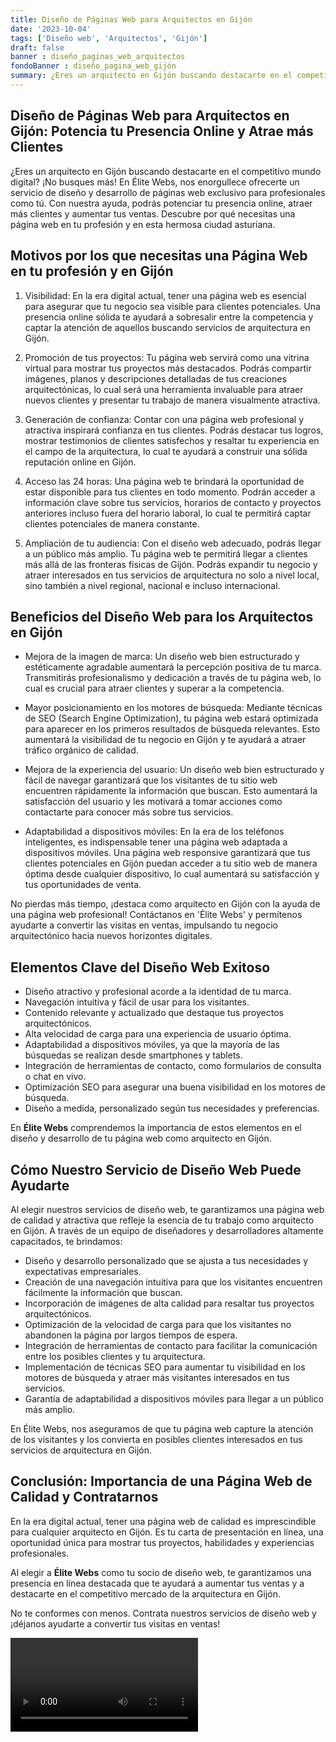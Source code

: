 ```yaml
---
title: Diseño de Páginas Web para Arquitectos en Gijón
date: '2023-10-04'
tags: ['Diseño web', 'Arquitectos', 'Gijón']
draft: false
banner : diseño_paginas_web_arquitectos
fondoBanner : diseño_pagina_web_gijón
summary: ¿Eres un arquitecto en Gijón buscando destacarte en el competitivo mundo digital? ¡No busques más! En Élite Webs, nos enorgullece ofrecerte un servicio de diseño y desarrollo de páginas web exclusivo para profesionales como tú. Con nuestra ayuda, podrás potenciar tu presencia online, atraer más clientes y aumentar tus ventas. Descubre por qué necesitas una página web en tu profesión y en esta hermosa ciudad asturiana.
---
```


## Diseño de Páginas Web para Arquitectos en Gijón: Potencia tu Presencia Online y Atrae más Clientes

¿Eres un arquitecto en Gijón buscando destacarte en el competitivo mundo digital? ¡No busques más! En Élite Webs, nos enorgullece ofrecerte un servicio de diseño y desarrollo de páginas web exclusivo para profesionales como tú. Con nuestra ayuda, podrás potenciar tu presencia online, atraer más clientes y aumentar tus ventas. Descubre por qué necesitas una página web en tu profesión y en esta hermosa ciudad asturiana.

## Motivos por los que necesitas una Página Web en tu profesión y en Gijón

1. Visibilidad: En la era digital actual, tener una página web es esencial para asegurar que tu negocio sea visible para clientes potenciales. Una presencia online sólida te ayudará a sobresalir entre la competencia y captar la atención de aquellos buscando servicios de arquitectura en Gijón.

2. Promoción de tus proyectos: Tu página web servirá como una vitrina virtual para mostrar tus proyectos más destacados. Podrás compartir imágenes, planos y descripciones detalladas de tus creaciones arquitectónicas, lo cual será una herramienta invaluable para atraer nuevos clientes y presentar tu trabajo de manera visualmente atractiva.

3. Generación de confianza: Contar con una página web profesional y atractiva inspirará confianza en tus clientes. Podrás destacar tus logros, mostrar testimonios de clientes satisfechos y resaltar tu experiencia en el campo de la arquitectura, lo cual te ayudará a construir una sólida reputación online en Gijón.

4. Acceso las 24 horas: Una página web te brindará la oportunidad de estar disponible para tus clientes en todo momento. Podrán acceder a información clave sobre tus servicios, horarios de contacto y proyectos anteriores incluso fuera del horario laboral, lo cual te permitirá captar clientes potenciales de manera constante.

5. Ampliación de tu audiencia: Con el diseño web adecuado, podrás llegar a un público más amplio. Tu página web te permitirá llegar a clientes más allá de las fronteras físicas de Gijón. Podrás expandir tu negocio y atraer interesados en tus servicios de arquitectura no solo a nivel local, sino también a nivel regional, nacional e incluso internacional.

## Beneficios del Diseño Web para los Arquitectos en Gijón

- Mejora de la imagen de marca: Un diseño web bien estructurado y estéticamente agradable aumentará la percepción positiva de tu marca. Transmitirás profesionalismo y dedicación a través de tu página web, lo cual es crucial para atraer clientes y superar a la competencia.

- Mayor posicionamiento en los motores de búsqueda: Mediante técnicas de SEO (Search Engine Optimization), tu página web estará optimizada para aparecer en los primeros resultados de búsqueda relevantes. Esto aumentará la visibilidad de tu negocio en Gijón y te ayudará a atraer tráfico orgánico de calidad.

- Mejora de la experiencia del usuario: Un diseño web bien estructurado y fácil de navegar garantizará que los visitantes de tu sitio web encuentren rápidamente la información que buscan. Esto aumentará la satisfacción del usuario y les motivará a tomar acciones como contactarte para conocer más sobre tus servicios.

- Adaptabilidad a dispositivos móviles: En la era de los teléfonos inteligentes, es indispensable tener una página web adaptada a dispositivos móviles. Una página web responsive garantizará que tus clientes potenciales en Gijón puedan acceder a tu sitio web de manera óptima desde cualquier dispositivo, lo cual aumentará su satisfacción y tus oportunidades de venta.

No pierdas más tiempo, ¡destaca como arquitecto en Gijón con la ayuda de una página web profesional! Contáctanos en 'Élite Webs' y permítenos ayudarte a convertir las visitas en ventas, impulsando tu negocio arquitectónico hacia nuevos horizontes digitales.

<GifSeo />

<Cta />

## Elementos Clave del Diseño Web Exitoso

- Diseño atractivo y profesional acorde a la identidad de tu marca.
- Navegación intuitiva y fácil de usar para los visitantes.
- Contenido relevante y actualizado que destaque tus proyectos arquitectónicos.
- Alta velocidad de carga para una experiencia de usuario óptima.
- Adaptabilidad a dispositivos móviles, ya que la mayoría de las búsquedas se realizan desde smartphones y tablets.
- Integración de herramientas de contacto, como formularios de consulta o chat en vivo.
- Optimización SEO para asegurar una buena visibilidad en los motores de búsqueda.
- Diseño a medida, personalizado según tus necesidades y preferencias.

En **Élite Webs** comprendemos la importancia de estos elementos en el diseño y desarrollo de tu página web como arquitecto en Gijón.

## Cómo Nuestro Servicio de Diseño Web Puede Ayudarte

Al elegir nuestros servicios de diseño web, te garantizamos una página web de calidad y atractiva que refleje la esencia de tu trabajo como arquitecto en Gijón. A través de un equipo de diseñadores y desarrolladores altamente capacitados, te brindamos:

- Diseño y desarrollo personalizado que se ajusta a tus necesidades y expectativas empresariales.
- Creación de una navegación intuitiva para que los visitantes encuentren fácilmente la información que buscan.
- Incorporación de imágenes de alta calidad para resaltar tus proyectos arquitectónicos.
- Optimización de la velocidad de carga para que los visitantes no abandonen la página por largos tiempos de espera.
- Integración de herramientas de contacto para facilitar la comunicación entre los posibles clientes y tu arquitectura.
- Implementación de técnicas SEO para aumentar tu visibilidad en los motores de búsqueda y atraer más visitantes interesados en tus servicios.
- Garantía de adaptabilidad a dispositivos móviles para llegar a un público más amplio.

En Élite Webs, nos aseguramos de que tu página web capture la atención de los visitantes y los convierta en posibles clientes interesados en tus servicios de arquitectura en Gijón.

## Conclusión: Importancia de una Página Web de Calidad y Contratarnos

En la era digital actual, tener una página web de calidad es imprescindible para cualquier arquitecto en Gijón. Es tu carta de presentación en línea, una oportunidad única para mostrar tus proyectos, habilidades y experiencias profesionales.

Al elegir a **Élite Webs** como tu socio de diseño web, te garantizamos una presencia en línea destacada que te ayudará a aumentar tus ventas y a destacarte en el competitivo mercado de la arquitectura en Gijón.

No te conformes con menos. Contrata nuestros servicios de diseño web y ¡déjanos ayudarte a convertir tus visitas en ventas!

<Video />

<CtaBot job='Arquitectos' city='Gijón'/>

<Gmaps query='Gijón+españa+maps' />